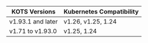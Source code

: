 | KOTS Versions      | Kubernetes Compatibility  |
|--------------------|---------------------------|
| v1.93.1 and later  | v1.26, v1.25, 1.24        |
| v1.71 to v1.93.0   | v1.25, 1.24               |
